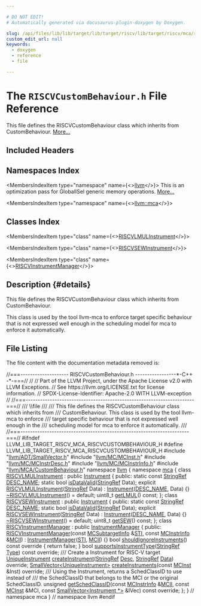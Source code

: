 ```yaml
---

# DO NOT EDIT!
# Automatically generated via docusaurus-plugin-doxygen by Doxygen.

slug: /api/files/lib/lib/target/lib/target/riscv/lib/target/riscv/mca/riscvcustombehaviour-h
custom_edit_url: null
keywords:
  - doxygen
  - reference
  - file

---
```





# The `RISCVCustomBehaviour.h` File Reference

<DoxygenPage pluginConfig={pluginConfig}>

This file defines the RISCVCustomBehaviour class which inherits from CustomBehaviour. <a href="#details">More...</a>

## Included Headers

<IncludesList>
<IncludesListItem
  filePath="llvm/ADT/SmallVector.h"
  permalink="/docs/api/files/include/include/llvm/include/llvm/adt/smallvector-h"
  isLocal="true" />
<IncludesListItem
  filePath="llvm/MC/MCInst.h"
  permalink="/docs/api/files/include/include/llvm/include/llvm/mc/mcinst-h"
  isLocal="true" />
<IncludesListItem
  filePath="llvm/MC/MCInstrDesc.h"
  permalink="/docs/api/files/include/include/llvm/include/llvm/mc/mcinstrdesc-h"
  isLocal="true" />
<IncludesListItem
  filePath="llvm/MC/MCInstrInfo.h"
  permalink="/docs/api/files/include/include/llvm/include/llvm/mc/mcinstrinfo-h"
  isLocal="true" />
<IncludesListItem
  filePath="llvm/MCA/CustomBehaviour.h"
  permalink="/docs/api/files/include/include/llvm/include/llvm/mca/custombehaviour-h"
  isLocal="true" />
</IncludesList>

## Namespaces Index

<MembersIndex>

<MembersIndexItem
  type="namespace"
  name={<><a href="/docs/api/namespaces/llvm">llvm</a></>}>
This is an optimization pass for GlobalISel generic memory operations. <a href="/docs/api/namespaces/llvm/#details">More...</a>
</MembersIndexItem>

<MembersIndexItem
  type="namespace"
  name={<><a href="/docs/api/namespaces/llvm/mca">llvm::mca</a></>}>
</MembersIndexItem>

</MembersIndex>

## Classes Index

<MembersIndex>

<MembersIndexItem
  type="class"
  name={<><a href="/docs/api/classes/llvm/mca/riscvlmulinstrument">RISCVLMULInstrument</a></>}>
</MembersIndexItem>

<MembersIndexItem
  type="class"
  name={<><a href="/docs/api/classes/llvm/mca/riscvsewinstrument">RISCVSEWInstrument</a></>}>
</MembersIndexItem>

<MembersIndexItem
  type="class"
  name={<><a href="/docs/api/classes/llvm/mca/riscvinstrumentmanager">RISCVInstrumentManager</a></>}>
</MembersIndexItem>

</MembersIndex>

## Description {#details}

This file defines the RISCVCustomBehaviour class which inherits from CustomBehaviour.

This class is used by the tool llvm-mca to enforce target specific behaviour that is not expressed well enough in the scheduling model for mca to enforce it automatically.

## File Listing

The file content with the documentation metadata removed is:

<ProgramListing>

<Link id="l00001" /><CodeLine lineNumber="1"><Highlight kind="comment">//===-------------------- RISCVCustomBehaviour.h -----------------&#42;-C++ -&#42;-===//</Highlight><Highlight kind="normal"></Highlight></CodeLine>
<Link id="l00002" /><CodeLine lineNumber="2"><Highlight kind="normal"></Highlight><Highlight kind="comment">//</Highlight><Highlight kind="normal"></Highlight></CodeLine>
<Link id="l00003" /><CodeLine lineNumber="3"><Highlight kind="normal"></Highlight><Highlight kind="comment">// Part of the LLVM Project, under the Apache License v2.0 with LLVM Exceptions.</Highlight><Highlight kind="normal"></Highlight></CodeLine>
<Link id="l00004" /><CodeLine lineNumber="4"><Highlight kind="normal"></Highlight><Highlight kind="comment">// See https://llvm.org/LICENSE.txt for license information.</Highlight><Highlight kind="normal"></Highlight></CodeLine>
<Link id="l00005" /><CodeLine lineNumber="5"><Highlight kind="normal"></Highlight><Highlight kind="comment">// SPDX-License-Identifier: Apache-2.0 WITH LLVM-exception</Highlight><Highlight kind="normal"></Highlight></CodeLine>
<Link id="l00006" /><CodeLine lineNumber="6"><Highlight kind="normal"></Highlight><Highlight kind="comment">//</Highlight><Highlight kind="normal"></Highlight></CodeLine>
<Link id="l00007" /><CodeLine lineNumber="7"><Highlight kind="normal"></Highlight><Highlight kind="comment">//===----------------------------------------------------------------------===//</Highlight><Highlight kind="comment"></Highlight></CodeLine>
<Link id="l00008" /><CodeLine lineNumber="8"><Highlight kind="comment">/// \\file</Highlight></CodeLine>
<Link id="l00009" /><CodeLine lineNumber="9"><Highlight kind="comment">///</Highlight></CodeLine>
<Link id="l00010" /><CodeLine lineNumber="10"><Highlight kind="comment">/// This file defines the RISCVCustomBehaviour class which inherits from</Highlight></CodeLine>
<Link id="l00011" /><CodeLine lineNumber="11"><Highlight kind="comment">/// CustomBehaviour. This class is used by the tool llvm-mca to enforce</Highlight></CodeLine>
<Link id="l00012" /><CodeLine lineNumber="12"><Highlight kind="comment">/// target specific behaviour that is not expressed well enough in the</Highlight></CodeLine>
<Link id="l00013" /><CodeLine lineNumber="13"><Highlight kind="comment">/// scheduling model for mca to enforce it automatically.</Highlight></CodeLine>
<Link id="l00014" /><CodeLine lineNumber="14"><Highlight kind="comment">///</Highlight><Highlight kind="normal"></Highlight></CodeLine>
<Link id="l00015" /><CodeLine lineNumber="15"><Highlight kind="normal"></Highlight><Highlight kind="comment">//===----------------------------------------------------------------------===//</Highlight><Highlight kind="normal"></Highlight></CodeLine>
<Link id="l00016" /><CodeLine lineNumber="16"><Highlight kind="normal"></Highlight></CodeLine>
<Link id="l00017" /><CodeLine lineNumber="17"><Highlight kind="normal"></Highlight><Highlight kind="preprocessor">#ifndef LLVM&#95;LIB&#95;TARGET&#95;RISCV&#95;MCA&#95;RISCVCUSTOMBEHAVIOUR&#95;H</Highlight><Highlight kind="normal"></Highlight></CodeLine>
<Link id="l00018" /><CodeLine lineNumber="18"><Highlight kind="normal"></Highlight><Highlight kind="preprocessor">#define LLVM&#95;LIB&#95;TARGET&#95;RISCV&#95;MCA&#95;RISCVCUSTOMBEHAVIOUR&#95;H</Highlight><Highlight kind="normal"></Highlight></CodeLine>
<Link id="l00019" /><CodeLine lineNumber="19"><Highlight kind="normal"></Highlight></CodeLine>
<Link id="l00020" /><CodeLine lineNumber="20"><Highlight kind="normal"></Highlight><Highlight kind="preprocessor">#include &quot;<a href="/docs/api/files/include/include/llvm/include/llvm/adt/smallvector-h">llvm/ADT/SmallVector.h</a>&quot;</Highlight><Highlight kind="normal"></Highlight></CodeLine>
<Link id="l00021" /><CodeLine lineNumber="21"><Highlight kind="normal"></Highlight><Highlight kind="preprocessor">#include &quot;<a href="/docs/api/files/include/include/llvm/include/llvm/mc/mcinst-h">llvm/MC/MCInst.h</a>&quot;</Highlight><Highlight kind="normal"></Highlight></CodeLine>
<Link id="l00022" /><CodeLine lineNumber="22"><Highlight kind="normal"></Highlight><Highlight kind="preprocessor">#include &quot;<a href="/docs/api/files/include/include/llvm/include/llvm/mc/mcinstrdesc-h">llvm/MC/MCInstrDesc.h</a>&quot;</Highlight><Highlight kind="normal"></Highlight></CodeLine>
<Link id="l00023" /><CodeLine lineNumber="23"><Highlight kind="normal"></Highlight><Highlight kind="preprocessor">#include &quot;<a href="/docs/api/files/include/include/llvm/include/llvm/mc/mcinstrinfo-h">llvm/MC/MCInstrInfo.h</a>&quot;</Highlight><Highlight kind="normal"></Highlight></CodeLine>
<Link id="l00024" /><CodeLine lineNumber="24"><Highlight kind="normal"></Highlight><Highlight kind="preprocessor">#include &quot;<a href="/docs/api/files/include/include/llvm/include/llvm/mca/custombehaviour-h">llvm/MCA/CustomBehaviour.h</a>&quot;</Highlight><Highlight kind="normal"></Highlight></CodeLine>
<Link id="l00025" /><CodeLine lineNumber="25"><Highlight kind="normal"></Highlight></CodeLine>
<Link id="l00026" /><CodeLine lineNumber="26"><Highlight kind="normal"></Highlight><Highlight kind="keyword">namespace </Highlight><Highlight kind="normal"><a href="/docs/api/namespaces/llvm">llvm</a> &#123;</Highlight></CodeLine>
<Link id="l00027" /><CodeLine lineNumber="27"><Highlight kind="normal"></Highlight><Highlight kind="keyword">namespace </Highlight><Highlight kind="normal"><a href="/docs/api/namespaces/llvm/mca">mca</a> &#123;</Highlight></CodeLine>
<Link id="l00028" /><CodeLine lineNumber="28"><Highlight kind="normal"></Highlight></CodeLine>
<Link id="l00029" /><CodeLine lineNumber="29" lineLink="/docs/api/classes/llvm/mca/riscvlmulinstrument"><Highlight kind="normal"></Highlight><Highlight kind="keyword">class </Highlight><Highlight kind="normal"><a href="/docs/api/classes/llvm/mca/riscvlmulinstrument/#ad4bad03202a30c3269662a3434da56d8">RISCVLMULInstrument</a> : </Highlight><Highlight kind="keyword">public</Highlight><Highlight kind="normal"> <a href="/docs/api/classes/llvm/mca/instrument/#a1b1476376702fc44da20e152837b6acd">Instrument</a> &#123;</Highlight></CodeLine>
<Link id="l00030" /><CodeLine lineNumber="30"><Highlight kind="normal"></Highlight><Highlight kind="keyword">public</Highlight><Highlight kind="normal">:</Highlight></CodeLine>
<Link id="l00031" /><CodeLine lineNumber="31" lineLink="/docs/api/classes/llvm/mca/riscvlmulinstrument/#abbb4e47e3127fe910c25c5f468c0d306"><Highlight kind="normal">  </Highlight><Highlight kind="keyword">static</Highlight><Highlight kind="normal"> </Highlight><Highlight kind="keyword">const</Highlight><Highlight kind="normal"> <a href="/docs/api/classes/llvm/stringref">StringRef</a> <a href="/docs/api/classes/llvm/mca/riscvlmulinstrument/#abbb4e47e3127fe910c25c5f468c0d306">DESC&#95;NAME</a>;</Highlight></CodeLine>
<Link id="l00032" /><CodeLine lineNumber="32"><Highlight kind="normal">  </Highlight><Highlight kind="keyword">static</Highlight><Highlight kind="normal"> </Highlight><Highlight kind="keywordtype">bool</Highlight><Highlight kind="normal"> <a href="/docs/api/classes/llvm/mca/riscvlmulinstrument/#a64b0f03818e2adfb7d040addcd629006">isDataValid</a>(<a href="/docs/api/classes/llvm/stringref">StringRef</a> Data);</Highlight></CodeLine>
<Link id="l00033" /><CodeLine lineNumber="33"><Highlight kind="normal"></Highlight></CodeLine>
<Link id="l00034" /><CodeLine lineNumber="34" lineLink="/docs/api/classes/llvm/mca/riscvlmulinstrument/#ad4bad03202a30c3269662a3434da56d8"><Highlight kind="normal">  </Highlight><Highlight kind="keyword">explicit</Highlight><Highlight kind="normal"> <a href="/docs/api/classes/llvm/mca/riscvlmulinstrument/#ad4bad03202a30c3269662a3434da56d8">RISCVLMULInstrument</a>(<a href="/docs/api/classes/llvm/stringref">StringRef</a> Data) : <a href="/docs/api/classes/llvm/mca/instrument/#a1b1476376702fc44da20e152837b6acd">Instrument</a>(<a href="/docs/api/classes/llvm/mca/riscvlmulinstrument/#abbb4e47e3127fe910c25c5f468c0d306">DESC&#95;NAME</a>, Data) &#123;&#125;</Highlight></CodeLine>
<Link id="l00035" /><CodeLine lineNumber="35"><Highlight kind="normal"></Highlight></CodeLine>
<Link id="l00036" /><CodeLine lineNumber="36" lineLink="/docs/api/classes/llvm/mca/riscvlmulinstrument/#af32ccd0bf8d0b4e1cef98756a8781659"><Highlight kind="normal">  <a href="/docs/api/classes/llvm/mca/riscvlmulinstrument/#af32ccd0bf8d0b4e1cef98756a8781659">~RISCVLMULInstrument</a>() = </Highlight><Highlight kind="keywordflow">default</Highlight><Highlight kind="normal">;</Highlight></CodeLine>
<Link id="l00037" /><CodeLine lineNumber="37"><Highlight kind="normal"></Highlight></CodeLine>
<Link id="l00038" /><CodeLine lineNumber="38"><Highlight kind="normal">  uint8&#95;t <a href="/docs/api/classes/llvm/mca/riscvlmulinstrument/#a5a931e7a3f5a08d5878c1cc9b2e4b9ad">getLMUL</a>() </Highlight><Highlight kind="keyword">const</Highlight><Highlight kind="normal">;</Highlight></CodeLine>
<Link id="l00039" /><CodeLine lineNumber="39"><Highlight kind="normal">&#125;;</Highlight></CodeLine>
<Link id="l00040" /><CodeLine lineNumber="40"><Highlight kind="normal"></Highlight></CodeLine>
<Link id="l00041" /><CodeLine lineNumber="41" lineLink="/docs/api/classes/llvm/mca/riscvsewinstrument"><Highlight kind="normal"></Highlight><Highlight kind="keyword">class </Highlight><Highlight kind="normal"><a href="/docs/api/classes/llvm/mca/riscvsewinstrument/#a87b81db4f5cbe8962cb89f0b683daad2">RISCVSEWInstrument</a> : </Highlight><Highlight kind="keyword">public</Highlight><Highlight kind="normal"> <a href="/docs/api/classes/llvm/mca/instrument/#a1b1476376702fc44da20e152837b6acd">Instrument</a> &#123;</Highlight></CodeLine>
<Link id="l00042" /><CodeLine lineNumber="42"><Highlight kind="normal"></Highlight><Highlight kind="keyword">public</Highlight><Highlight kind="normal">:</Highlight></CodeLine>
<Link id="l00043" /><CodeLine lineNumber="43" lineLink="/docs/api/classes/llvm/mca/riscvsewinstrument/#a90479775cc967cd520613381ec996097"><Highlight kind="normal">  </Highlight><Highlight kind="keyword">static</Highlight><Highlight kind="normal"> </Highlight><Highlight kind="keyword">const</Highlight><Highlight kind="normal"> <a href="/docs/api/classes/llvm/stringref">StringRef</a> <a href="/docs/api/classes/llvm/mca/riscvsewinstrument/#a90479775cc967cd520613381ec996097">DESC&#95;NAME</a>;</Highlight></CodeLine>
<Link id="l00044" /><CodeLine lineNumber="44"><Highlight kind="normal">  </Highlight><Highlight kind="keyword">static</Highlight><Highlight kind="normal"> </Highlight><Highlight kind="keywordtype">bool</Highlight><Highlight kind="normal"> <a href="/docs/api/classes/llvm/mca/riscvsewinstrument/#a415d385fae49859d685eb3c0aaf4c049">isDataValid</a>(<a href="/docs/api/classes/llvm/stringref">StringRef</a> Data);</Highlight></CodeLine>
<Link id="l00045" /><CodeLine lineNumber="45"><Highlight kind="normal"></Highlight></CodeLine>
<Link id="l00046" /><CodeLine lineNumber="46" lineLink="/docs/api/classes/llvm/mca/riscvsewinstrument/#a87b81db4f5cbe8962cb89f0b683daad2"><Highlight kind="normal">  </Highlight><Highlight kind="keyword">explicit</Highlight><Highlight kind="normal"> <a href="/docs/api/classes/llvm/mca/riscvsewinstrument/#a87b81db4f5cbe8962cb89f0b683daad2">RISCVSEWInstrument</a>(<a href="/docs/api/classes/llvm/stringref">StringRef</a> Data) : <a href="/docs/api/classes/llvm/mca/instrument/#a1b1476376702fc44da20e152837b6acd">Instrument</a>(<a href="/docs/api/classes/llvm/mca/riscvsewinstrument/#a90479775cc967cd520613381ec996097">DESC&#95;NAME</a>, Data) &#123;&#125;</Highlight></CodeLine>
<Link id="l00047" /><CodeLine lineNumber="47"><Highlight kind="normal"></Highlight></CodeLine>
<Link id="l00048" /><CodeLine lineNumber="48" lineLink="/docs/api/classes/llvm/mca/riscvsewinstrument/#a6bcda584d5c7a5b394ac9134a1e551ec"><Highlight kind="normal">  <a href="/docs/api/classes/llvm/mca/riscvsewinstrument/#a6bcda584d5c7a5b394ac9134a1e551ec">~RISCVSEWInstrument</a>() = </Highlight><Highlight kind="keywordflow">default</Highlight><Highlight kind="normal">;</Highlight></CodeLine>
<Link id="l00049" /><CodeLine lineNumber="49"><Highlight kind="normal"></Highlight></CodeLine>
<Link id="l00050" /><CodeLine lineNumber="50"><Highlight kind="normal">  uint8&#95;t <a href="/docs/api/classes/llvm/mca/riscvsewinstrument/#ac7705a408f195f75fbf074b92cb4bc74">getSEW</a>() </Highlight><Highlight kind="keyword">const</Highlight><Highlight kind="normal">;</Highlight></CodeLine>
<Link id="l00051" /><CodeLine lineNumber="51"><Highlight kind="normal">&#125;;</Highlight></CodeLine>
<Link id="l00052" /><CodeLine lineNumber="52"><Highlight kind="normal"></Highlight></CodeLine>
<Link id="l00053" /><CodeLine lineNumber="53" lineLink="/docs/api/classes/llvm/mca/riscvinstrumentmanager"><Highlight kind="normal"></Highlight><Highlight kind="keyword">class </Highlight><Highlight kind="normal"><a href="/docs/api/classes/llvm/mca/riscvinstrumentmanager/#afd5b34c24369de4cdeb9a7d696a202c9">RISCVInstrumentManager</a> : </Highlight><Highlight kind="keyword">public</Highlight><Highlight kind="normal"> <a href="/docs/api/classes/llvm/mca/instrumentmanager/#a94189e246106cc5ea4de8e189367482e">InstrumentManager</a> &#123;</Highlight></CodeLine>
<Link id="l00054" /><CodeLine lineNumber="54"><Highlight kind="normal"></Highlight><Highlight kind="keyword">public</Highlight><Highlight kind="normal">:</Highlight></CodeLine>
<Link id="l00055" /><CodeLine lineNumber="55" lineLink="/docs/api/classes/llvm/mca/riscvinstrumentmanager/#afd5b34c24369de4cdeb9a7d696a202c9"><Highlight kind="normal">  <a href="/docs/api/classes/llvm/mca/riscvinstrumentmanager/#afd5b34c24369de4cdeb9a7d696a202c9">RISCVInstrumentManager</a>(</Highlight><Highlight kind="keyword">const</Highlight><Highlight kind="normal"> <a href="/docs/api/classes/llvm/mcsubtargetinfo">MCSubtargetInfo</a> &amp;<a href="/docs/api/classes/llvm/mca/instrumentmanager/#af15b8aa847f292c9be1e8bf5ee91142f">STI</a>, </Highlight><Highlight kind="keyword">const</Highlight><Highlight kind="normal"> <a href="/docs/api/classes/llvm/mcinstrinfo">MCInstrInfo</a> &amp;<a href="/docs/api/classes/llvm/mca/instrumentmanager/#a34e53b6d8294808eaa4149030ea84437">MCII</a>)</Highlight></CodeLine>
<Link id="l00056" /><CodeLine lineNumber="56"><Highlight kind="normal">      : <a href="/docs/api/classes/llvm/mca/instrumentmanager/#a94189e246106cc5ea4de8e189367482e">InstrumentManager</a>(<a href="/docs/api/classes/llvm/mca/instrumentmanager/#af15b8aa847f292c9be1e8bf5ee91142f">STI</a>, <a href="/docs/api/classes/llvm/mca/instrumentmanager/#a34e53b6d8294808eaa4149030ea84437">MCII</a>) &#123;&#125;</Highlight></CodeLine>
<Link id="l00057" /><CodeLine lineNumber="57"><Highlight kind="normal"></Highlight></CodeLine>
<Link id="l00058" /><CodeLine lineNumber="58" lineLink="/docs/api/classes/llvm/mca/riscvinstrumentmanager/#af88704c3b0a019c591cf0f8b89708e4e"><Highlight kind="normal">  </Highlight><Highlight kind="keywordtype">bool</Highlight><Highlight kind="normal"> <a href="/docs/api/classes/llvm/mca/riscvinstrumentmanager/#af88704c3b0a019c591cf0f8b89708e4e">shouldIgnoreInstruments</a>()</Highlight><Highlight kind="keyword"> const override </Highlight><Highlight kind="normal">&#123; </Highlight><Highlight kind="keywordflow">return</Highlight><Highlight kind="normal"> </Highlight><Highlight kind="keyword">false</Highlight><Highlight kind="normal">; &#125;</Highlight></CodeLine>
<Link id="l00059" /><CodeLine lineNumber="59"><Highlight kind="normal">  </Highlight><Highlight kind="keywordtype">bool</Highlight><Highlight kind="normal"> <a href="/docs/api/classes/llvm/mca/riscvinstrumentmanager/#a3cd931b2cf0359a2362ded0337a0bd2e">supportsInstrumentType</a>(<a href="/docs/api/classes/llvm/stringref">StringRef</a> <a href="/docs/api/classes/llvm/type">Type</a>) </Highlight><Highlight kind="keyword">const override</Highlight><Highlight kind="normal">;</Highlight></CodeLine>
<Link id="l00060" /><CodeLine lineNumber="60"><Highlight kind="normal"></Highlight><Highlight kind="comment"></Highlight></CodeLine>
<Link id="l00061" /><CodeLine lineNumber="61"><Highlight kind="comment">  /// Create a Instrument for RISC-V target</Highlight><Highlight kind="normal"></Highlight></CodeLine>
<Link id="l00062" /><CodeLine lineNumber="62"><Highlight kind="normal">  <a href="/docs/api/namespaces/llvm/mca/#a33806b50f8cfeb26c86a2d73207ea71e">UniqueInstrument</a> <a href="/docs/api/classes/llvm/mca/riscvinstrumentmanager/#a59287a7fd62fcd4c1a61f204b9c06bfb">createInstrument</a>(<a href="/docs/api/classes/llvm/stringref">StringRef</a> <a href="/docs/api/namespaces/llvm/#a4de98a9acffcef5bb4b31862cb8c72ac">Desc</a>, <a href="/docs/api/classes/llvm/stringref">StringRef</a> <a href="/docs/api/namespaces/llvm/#aa20539e89704d20b98b97e9c3feac934">Data</a>) </Highlight><Highlight kind="keyword">override</Highlight><Highlight kind="normal">;</Highlight></CodeLine>
<Link id="l00063" /><CodeLine lineNumber="63"><Highlight kind="normal"></Highlight></CodeLine>
<Link id="l00064" /><CodeLine lineNumber="64"><Highlight kind="normal">  <a href="/docs/api/classes/llvm/smallvector">SmallVector&lt;UniqueInstrument&gt;</a> <a href="/docs/api/classes/llvm/mca/riscvinstrumentmanager/#ae0185b56daf5bfb7ebff494d4ade9787">createInstruments</a>(</Highlight><Highlight kind="keyword">const</Highlight><Highlight kind="normal"> <a href="/docs/api/classes/llvm/mcinst">MCInst</a> &amp;Inst) </Highlight><Highlight kind="keyword">override</Highlight><Highlight kind="normal">;</Highlight></CodeLine>
<Link id="l00065" /><CodeLine lineNumber="65"><Highlight kind="normal"></Highlight><Highlight kind="comment"></Highlight></CodeLine>
<Link id="l00066" /><CodeLine lineNumber="66"><Highlight kind="comment">  /// Using the Instrument, returns a SchedClassID to use instead of</Highlight></CodeLine>
<Link id="l00067" /><CodeLine lineNumber="67"><Highlight kind="comment">  /// the SchedClassID that belongs to the MCI or the original SchedClassID.</Highlight><Highlight kind="normal"></Highlight></CodeLine>
<Link id="l00068" /><CodeLine lineNumber="68"><Highlight kind="normal">  </Highlight><Highlight kind="keywordtype">unsigned</Highlight><Highlight kind="normal"></Highlight></CodeLine>
<Link id="l00069" /><CodeLine lineNumber="69"><Highlight kind="normal">  <a href="/docs/api/classes/llvm/mca/riscvinstrumentmanager/#a565ec0f78fe6a37a593cf626b7d0c334">getSchedClassID</a>(</Highlight><Highlight kind="keyword">const</Highlight><Highlight kind="normal"> <a href="/docs/api/classes/llvm/mcinstrinfo">MCInstrInfo</a> &amp;<a href="/docs/api/classes/llvm/mca/instrumentmanager/#a34e53b6d8294808eaa4149030ea84437">MCII</a>, </Highlight><Highlight kind="keyword">const</Highlight><Highlight kind="normal"> <a href="/docs/api/classes/llvm/mcinst">MCInst</a> &amp;MCI,</Highlight></CodeLine>
<Link id="l00070" /><CodeLine lineNumber="70"><Highlight kind="normal">                  </Highlight><Highlight kind="keyword">const</Highlight><Highlight kind="normal"> <a href="/docs/api/classes/llvm/smallvector">SmallVector&lt;Instrument &#42;&gt;</a> &amp;IVec) </Highlight><Highlight kind="keyword">const override</Highlight><Highlight kind="normal">;</Highlight></CodeLine>
<Link id="l00071" /><CodeLine lineNumber="71"><Highlight kind="normal">&#125;;</Highlight></CodeLine>
<Link id="l00072" /><CodeLine lineNumber="72"><Highlight kind="normal"></Highlight></CodeLine>
<Link id="l00073" /><CodeLine lineNumber="73"><Highlight kind="normal">&#125; </Highlight><Highlight kind="comment">// namespace mca</Highlight><Highlight kind="normal"></Highlight></CodeLine>
<Link id="l00074" /><CodeLine lineNumber="74"><Highlight kind="normal">&#125; </Highlight><Highlight kind="comment">// namespace llvm</Highlight><Highlight kind="normal"></Highlight></CodeLine>
<Link id="l00075" /><CodeLine lineNumber="75"><Highlight kind="normal"></Highlight></CodeLine>
<Link id="l00076" /><CodeLine lineNumber="76"><Highlight kind="normal"></Highlight><Highlight kind="preprocessor">#endif</Highlight></CodeLine>

</ProgramListing>

</DoxygenPage>
